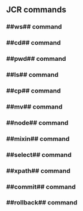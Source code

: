== JCR commands ==

=== ##ws## command ===
{{include document="ws.wiki" /}}

=== ##cd## command ===
{{include document="cd.wiki" /}}

=== ##pwd## command ===
{{include document="pwd.wiki" /}}

=== ##ls## command ===
{{include document="ls.wiki" /}}

=== ##cp## command ===
{{include document="cp.wiki" /}}

=== ##mv## command ===
{{include document="mv.wiki" /}}

=== ##node## command ===
{{include document="node.wiki" /}}

=== ##mixin## command ===
{{include document="mixin.wiki" /}}

=== ##select## command ===
{{include document="select.wiki" /}}

=== ##xpath## command ===
{{include document="xpath.wiki" /}}

=== ##commit## command ===
{{include document="commit.wiki" /}}

=== ##rollback## command ===
{{include document="rollback.wiki" /}}

